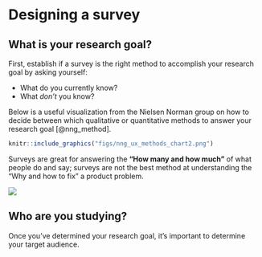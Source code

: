 # Designing a survey {#macro}

## What is your research goal? 

First, establish if a survey is the right method to accomplish your research goal by asking yourself:  

 * What do you currently know? 
 * What _don't_ you know?  
 
Below is a useful visualization from the Nielsen Norman group on how to decide between which qualitative or quantitative methods to answer your research goal [@nng_method].

```r
knitr::include_graphics("figs/nng_ux_methods_chart2.png")

```


Surveys are great for answering the **"How many and how much"** of what people do and say; surveys are not the best method at understanding the "Why and how to fix" a product problem. 


![](figs/nng_ux_methods_chart.png)

## Who are you studying? 

Once you've determined your research goal, it's important to determine your target audience. 
